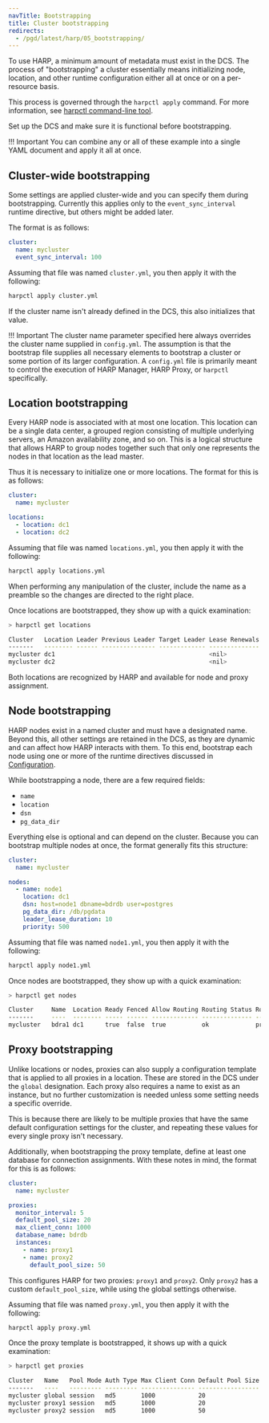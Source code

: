 ```yaml
---
navTitle: Bootstrapping
title: Cluster bootstrapping
redirects:
  - /pgd/latest/harp/05_bootstrapping/
---
```


To use HARP, a minimum amount of metadata must exist in the DCS. The 
process of "bootstrapping" a cluster essentially means initializing node, 
location, and other runtime configuration either all at once or on a 
per-resource basis.

This process is governed through the `harpctl apply` command. For more
information, see [harpctl command-line tool](08_harpctl).

Set up the DCS and make sure it is functional before bootstrapping.

!!! Important
    You can combine any or all of
    these example into a single YAML document and apply it all at once. 

## Cluster-wide bootstrapping

Some settings are applied cluster-wide and you can specify them during 
bootstrapping. Currently this applies only to the `event_sync_interval` 
runtime directive, but others might be added later.

The format is as follows:

```yaml
cluster: 
  name: mycluster
  event_sync_interval: 100
```

Assuming that file was named `cluster.yml`, you then apply it with the
following:

```bash
harpctl apply cluster.yml
```

If the cluster name isn't already defined in the DCS, this also
initializes that value.

!!! Important
    The cluster name parameter specified here always overrides the cluster
    name supplied in `config.yml`. The assumption is that the bootstrap file
    supplies all necessary elements to bootstrap a cluster or some portion of
    its larger configuration. A `config.yml` file is primarily meant to control
    the execution of HARP Manager, HARP Proxy, or `harpctl` specifically.

## Location bootstrapping

Every HARP node is associated with at most one location. This location can be
a single data center, a grouped region consisting of multiple underlying
servers, an Amazon availability zone, and so on. This is a logical
structure that allows HARP to group nodes together such that only one
represents the nodes in that location as the lead master.

Thus it is necessary to initialize one or more locations. The format for this
is as follows:

```yaml
cluster: 
  name: mycluster

locations:
  - location: dc1
  - location: dc2
```

Assuming that file was named `locations.yml`, you then apply it with the
following:

```bash
harpctl apply locations.yml
```

When performing any manipulation of the cluster, include the name as a preamble so the changes are directed to the right place.

Once locations are bootstrapped, they show up with a quick examination:

```bash
> harpctl get locations

Cluster   Location Leader Previous Leader Target Leader Lease Renewals 
-------   -------- ------ --------------- ------------- -------------- 
mycluster dc1                                           <nil>          
mycluster dc2                                           <nil>          
```

Both locations are recognized by HARP and available for
node and proxy assignment.

## Node bootstrapping

HARP nodes exist in a named cluster and must have a designated name. 
Beyond this, all other settings are retained in the DCS, as they are 
dynamic and can affect how HARP interacts with them. To this end, bootstrap each node
using one or more of the runtime directives discussed
in [Configuration](04_configuration).

While bootstrapping a node, there are a few required fields:

* `name`
* `location`
* `dsn`
* `pg_data_dir`

Everything else is optional and can depend on the cluster. Because you can bootstrap multiple nodes at once, the format generally fits
this structure:

```yaml
cluster: 
  name: mycluster

nodes:
  - name: node1
    location: dc1
    dsn: host=node1 dbname=bdrdb user=postgres 
    pg_data_dir: /db/pgdata
    leader_lease_duration: 10
    priority: 500
```

Assuming that file was named `node1.yml`, you then apply it with the
following:

```bash
harpctl apply node1.yml
```

Once nodes are bootstrapped, they show up with a quick examination:

```bash
> harpctl get nodes

Cluster     Name  Location Ready Fenced Allow Routing Routing Status Role    Type Lock Duration 
-------     ----  -------- ----- ------ ------------- -------------- ----    ---- -------------
mycluster   bdra1 dc1      true  false  true          ok             primary bdr  30
```

## Proxy bootstrapping

Unlike locations or nodes, proxies can also supply a configuration template 
that is applied to all proxies in a location. These are stored in the DCS 
under the `global` designation. Each proxy also requires a name to exist as
an instance, but no further customization is needed unless some setting
needs a specific override.

This is because there are likely to be multiple proxies that have the same
default configuration settings for the cluster, and repeating these values for
every single proxy isn't necessary.

Additionally, when bootstrapping the proxy template, define at least one database for connection assignments. With these notes in mind, the 
format for this is as follows:

```yaml
cluster: 
  name: mycluster

proxies:
  monitor_interval: 5
  default_pool_size: 20
  max_client_conn: 1000
  database_name: bdrdb
  instances:
    - name: proxy1
    - name: proxy2
      default_pool_size: 50
```

This configures HARP for two proxies: `proxy1` and `proxy2`. Only 
`proxy2` has a custom `default_pool_size`, while using the global 
settings otherwise.

Assuming that file was named `proxy.yml`, you then apply it with the
following:

```bash
harpctl apply proxy.yml
```

Once the proxy template is bootstrapped, it shows up with a quick 
examination:

```bash
> harpctl get proxies

Cluster   Name   Pool Mode Auth Type Max Client Conn Default Pool Size 
-------   ----   --------- --------- --------------- ----------------- 
mycluster global session   md5       1000            20                
mycluster proxy1 session   md5       1000            20                
mycluster proxy2 session   md5       1000            50                
```
